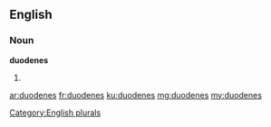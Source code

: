 ==English==

===Noun===
'''duodenes'''

# {{plural of|[[duodene]]}}

[[Category:English plurals]]

[[ar:duodenes]]
[[fr:duodenes]]
[[ku:duodenes]]
[[mg:duodenes]]
[[my:duodenes]]
